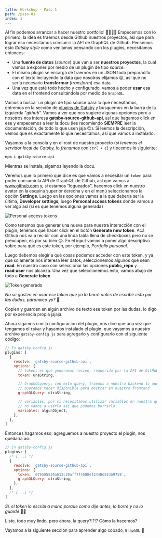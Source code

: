 ```yaml
---
title: Workshop - Paso 1
path: /paso-01
index: 3
---
```



Al fin podemos arrancar a hacer nuestro portfolio! 🎉🎊🎉🎊 Empecemos con lo
primero, la idea es traernos desde Github nuestros proyectos, así que para
lograr eso necesitamos consumir la API de GraphQL de Github. Pensemos esto
_Gatsby style_ como veníamos pensando con los plugins, necesitamos entonces:

- Una **fuente de datos** (_source_) que van a ser **nuestros proyectos**, la
  cual vamos a exponer por medio de un plugin de tipo _source_.
- El mismo plugin se encarga de traernos en un JSON todo preparadito con el
  texto incluyendo la data que nosotros elijamos 😜, así que no sería necesario
  **transformar** (_transform_) esa data.
- Una vez que esté todo hecho y configurado, vamos a poder **usar** esa data en
  el frontend consultándola por medio de `GraphQL`.

Vamos a buscar un plugin de tipo source para lo que necesitamos, entremos en la
sección de [plugins de Gatsby](https://www.gatsbyjs.org/plugins/) y busquemos en
la barra de la izquierda "_github_". Vamos a ver que nos sugiere algunas
opciones pero a nosotros nos interesa
[**gatsby-source-github-api**](https://www.gatsbyjs.org/packages/gatsby-source-github-api/),
así que hagamos click en ese y empecemos a leer la docu (les recomiendo
**SIEMPRE** leer la documentación, de todo lo que usen jaja 😉). Si leemos la
descripción, vemos que es exactamente lo que necesitamos, así que vamos a
instalarlo:

Vayamos a la consola y en el root de nuestro proyecto (_si tenemos el servidor
local de Gatsby, lo frenamos con `Ctrl + C`_) y tipeemos lo siguiente:

```bash
npm i gatsby-source-api
```

Mientras se instala, sigamos leyendo la docu.

Veremos que lo primero que dice es que vamos a necesitar un `token` para poder
consumir la API de GraphQL de Github, así que vamos a www.github.com y, si
estamos "logueados", hacemos click en nuestro avatar en la esquina superior
derecha y en el menú seleccionamos la opción **Settings**. Luego en las opciones
vamos a la que debería ser la última, **Developer settings**, luego **Personal
access tokens** donde vamos a ver algo así (si es que tenemos alguna generada)

<Image imgName="tokens.png" alt="Personal access tokens" />

Como tenemos que generar una nueva para nuestra interacción con el plugin,
tenemos que hacer click en el botón **Generate new token**. Acá Github nos va a
recibir con una linda tabla llena de checkboxes pero no se preocupen, es por su
bien 😌. En el input vamos a poner algo descriptivo sobre para qué es este
token, por ejemplo, _Portfolio personal_.

Luego debemos elegir a qué cosas podemos acceder con este token, y ya que
solamente nos interesa leer datos, seleccionemos algunos que sean **read**. En
nuestro caso con seleccionar las opciones **public_repo** y **read:user** nos
alcanza. Una vez que seleccionemos esto, vamos abajo de todo a **Generate
token**.

<Image imgName="token_gen.png" alt="Token generado" />

_No se gasten en usar ese token que ya lo borré antes de escribir esto por las
dudas, paranoico yo?_ 🤣

Copien y guarden en algún archivo de texto ese token por las dudas, lo digo por
experiencia propia jajaja.

Ahora sigamos con la configuración del plugin, nos dice que una vez que tengamos
el `token` y hayamos instalado el plugin, que vayamos a nuestro archivo
`gatsby-config.js` para agregarlo y configurarlo con el siguiente código:

```javascript
// En gatsby-config.js
plugins: [
  {
    resolve: `gatsby-source-github-api`,
    options: {
      // token: el que generamos recién, requerido por la API de GitHub
      token: unaString,

      // GraphQLquery: con esta query, traemos a nuestro backend lo que
      // queremos tener disponible para mostrar en nuestro frontend
      graphQLQuery: otraString,

      // variables: por si necesitamos utilizar variables en nuestra query,
      // no vamos a usarlo así que podemos borrarlo
      variables: algunObject,
    },
  },
]
```

Entonces hagamos eso, agreguemos a nuestro proyecto el plugin, nos quedaría así:

```javascript
// En gatsby-config.js
plugins: [
  /* [...] */
  {
    resolve: `gatsby-source-github-api`,
    options: {
      token: `079b55830a613c38aff7f4608ef2448d83db9758`,
      graphQLQuery: otraString,
    },
  },
  /* [...] */
]
```

_Sí, el token lo escribí a mano porque como dije antes, lo borré y no lo guardé_
🤦‍♂️

Listo, todo muy lindo, pero ahora, la query?!?!? Cómo la hacemos?

Vayamos a la siguiente sección para aprender algo copado, `GraphQL` 🤩
